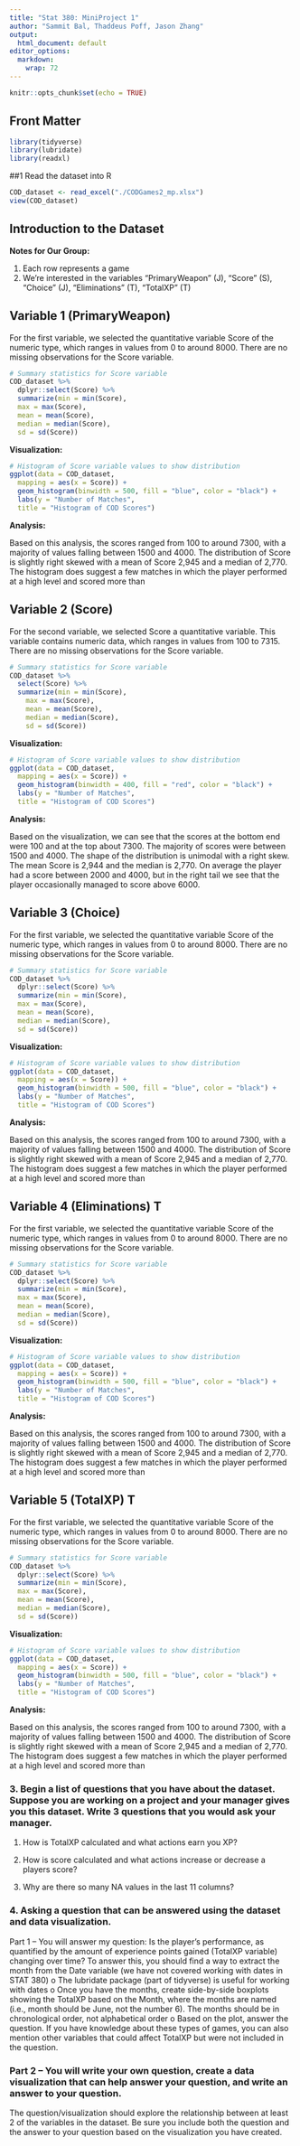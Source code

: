 ```yaml
---
title: "Stat 380: MiniProject 1"
author: "Sammit Bal, Thaddeus Poff, Jason Zhang"
output:
  html_document: default
editor_options:
  markdown:
    wrap: 72
---
```


```r
knitr::opts_chunk$set(echo = TRUE)
```

## Front Matter

```r
library(tidyverse)
library(lubridate)
library(readxl)

```


##1 Read the dataset into R

```r
COD_dataset <- read_excel("./CODGames2_mp.xlsx")
view(COD_dataset)
```

## Introduction to the Dataset

**Notes for Our Group:**

1.  Each row represents a game
2.  We're interested in the variables "PrimaryWeapon" (J), "Score" (S),
    "Choice" (J), "Eliminations" (T), "TotalXP" (T)


## Variable 1 (PrimaryWeapon)

For the first variable, we selected the quantitative variable Score of
the numeric type, which ranges in values from 0 to around 8000. There
are no missing observations for the Score variable.

```r
# Summary statistics for Score variable
COD_dataset %>%
  dplyr::select(Score) %>%
  summarize(min = min(Score),
  max = max(Score),
  mean = mean(Score),
  median = median(Score),
  sd = sd(Score))
```

**Visualization:**

```r
# Histogram of Score variable values to show distribution
ggplot(data = COD_dataset,
  mapping = aes(x = Score)) +
  geom_histogram(binwidth = 500, fill = "blue", color = "black") +
  labs(y = "Number of Matches",
  title = "Histogram of COD Scores")
```

**Analysis:**

Based on this analysis, the scores ranged from 100 to around 7300, with
a majority of values falling between 1500 and 4000. The distribution of
Score is slightly right skewed with a mean of Score 2,945 and a median
of 2,770. The histogram does suggest a few matches in which the player
performed at a high level and scored more than

## Variable 2 (Score)

For the second variable, we selected Score a quantitative variable. This variable contains numeric data, which ranges in values from 100 to 7315. There are no missing observations for the Score variable.


```r
# Summary statistics for Score variable
COD_dataset %>%
  select(Score) %>%
  summarize(min = min(Score),
    max = max(Score),
    mean = mean(Score),
    median = median(Score),
    sd = sd(Score))
```

**Visualization:**

```r
# Histogram of Score variable values to show distribution
ggplot(data = COD_dataset,
  mapping = aes(x = Score)) +
  geom_histogram(binwidth = 400, fill = "red", color = "black") +
  labs(y = "Number of Matches",
  title = "Histogram of COD Scores")
```

**Analysis:**

Based on the visualization, we can see that the scores at the bottom end were 100 and at the top about 7300. 
The majority of scores were between 1500 and 4000. The shape of the distribution is unimodal with a 
right skew. The mean Score is 2,944 and the median is
2,770. On average the player had a score between 2000 and 4000, but in the right tail we see that the player occasionally managed to score above 6000.

## Variable 3 (Choice)

For the first variable, we selected the quantitative variable Score of
the numeric type, which ranges in values from 0 to around 8000. There
are no missing observations for the Score variable.

```r
# Summary statistics for Score variable
COD_dataset %>%
  dplyr::select(Score) %>%
  summarize(min = min(Score),
  max = max(Score),
  mean = mean(Score),
  median = median(Score),
  sd = sd(Score))
```

**Visualization:**

```r
# Histogram of Score variable values to show distribution
ggplot(data = COD_dataset,
  mapping = aes(x = Score)) +
  geom_histogram(binwidth = 500, fill = "blue", color = "black") +
  labs(y = "Number of Matches",
  title = "Histogram of COD Scores")
```

**Analysis:**

Based on this analysis, the scores ranged from 100 to around 7300, with
a majority of values falling between 1500 and 4000. The distribution of
Score is slightly right skewed with a mean of Score 2,945 and a median
of 2,770. The histogram does suggest a few matches in which the player
performed at a high level and scored more than

## Variable 4 (Eliminations) T

For the first variable, we selected the quantitative variable Score of
the numeric type, which ranges in values from 0 to around 8000. There
are no missing observations for the Score variable.

```r
# Summary statistics for Score variable
COD_dataset %>%
  dplyr::select(Score) %>%
  summarize(min = min(Score),
  max = max(Score),
  mean = mean(Score),
  median = median(Score),
  sd = sd(Score))
```

**Visualization:**

```r
# Histogram of Score variable values to show distribution
ggplot(data = COD_dataset,
  mapping = aes(x = Score)) +
  geom_histogram(binwidth = 500, fill = "blue", color = "black") +
  labs(y = "Number of Matches",
  title = "Histogram of COD Scores")
```

**Analysis:**

Based on this analysis, the scores ranged from 100 to around 7300, with
a majority of values falling between 1500 and 4000. The distribution of
Score is slightly right skewed with a mean of Score 2,945 and a median
of 2,770. The histogram does suggest a few matches in which the player
performed at a high level and scored more than

## Variable 5 (TotalXP) T

For the first variable, we selected the quantitative variable Score of
the numeric type, which ranges in values from 0 to around 8000. There
are no missing observations for the Score variable.

```r
# Summary statistics for Score variable
COD_dataset %>%
  dplyr::select(Score) %>%
  summarize(min = min(Score),
  max = max(Score),
  mean = mean(Score),
  median = median(Score),
  sd = sd(Score))
```

**Visualization:**

```r
# Histogram of Score variable values to show distribution
ggplot(data = COD_dataset,
  mapping = aes(x = Score)) +
  geom_histogram(binwidth = 500, fill = "blue", color = "black") +
  labs(y = "Number of Matches",
  title = "Histogram of COD Scores")
```

**Analysis:**


Based on this analysis, the scores ranged from 100 to around 7300, with
a majority of values falling between 1500 and 4000. The distribution of
Score is slightly right skewed with a mean of Score 2,945 and a median
of 2,770. The histogram does suggest a few matches in which the player
performed at a high level and scored more than


### 3. Begin a list of questions that you have about the dataset. Suppose you are working on a project and your manager gives you this dataset. Write 3 questions that you would ask your manager.


1. How is TotalXP calculated and what actions earn you XP?

2. How is score calculated and what actions increase or decrease a players score?

3.  Why are there so many NA values in the last 11 columns?



### 4. Asking a question that can be answered using the dataset and data visualization.

Part 1 – You will answer my question: Is the player’s performance, as
quantified by the amount of experience points gained (TotalXP variable)
changing over time? To answer this, you should find a way to extract the
month from the Date variable (we have not covered working with dates in
STAT 380) o The lubridate package (part of tidyverse) is useful for
working with dates o Once you have the months, create side-by-side
boxplots showing the TotalXP based on the Month, where the months are
named (i.e., month should be June, not the number 6). The months should
be in chronological order, not alphabetical order o Based on the plot,
answer the question. If you have knowledge about these types of games,
you can also mention other variables that could affect TotalXP but were
not included in the question.

### Part 2 – You will write your own question, create a data visualization that can help answer your question, and write an answer to your question.

The question/visualization should explore the relationship between at
least 2 of the variables in the dataset. Be sure you include both the
question and the answer to your question based on the visualization you
have created.
